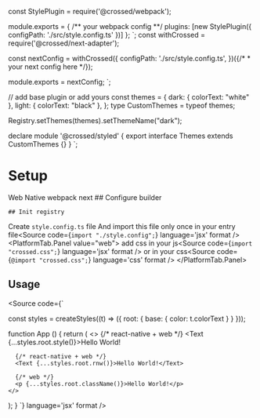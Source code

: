 
const StylePlugin = require('@crossed/webpack');

module.exports = {
/** your webpack config **/
plugins: [new StylePlugin({ configPath: './src/style.config.ts' })]
};
`;
const withCrossed = require('@crossed/next-adapter');

const nextConfig = withCrossed({
configPath: './src/style.config.ts',
})({/* * your next config here */});

module.exports = nextConfig;
`;

// add base plugin or add yours
const themes = {
dark: { colorText: "white" },
light: { colorText: "black" },
};
type CustomThemes = typeof themes;

Registry.setThemes(themes).setThemeName("dark");

declare module '@crossed/styled' {
export interface Themes extends CustomThemes {}
}
`;


# Setup
<PlatformTab defaultValue="web" variant="underline">
  <BuilderTab defaultValue="webpack" variant="underline">
    <PlatformTab.List>
      <PlatformTab.Indicator />
      <PlatformTab.Tab value="web">
        <PlatformTab.Tab.Text>Web</PlatformTab.Tab.Text>
      </PlatformTab.Tab>
      <PlatformTab.Tab value="native">
        <PlatformTab.Tab.Text>Native</PlatformTab.Tab.Text>
      </PlatformTab.Tab>
    </PlatformTab.List>
    <PlatformTab.Panel value="web">
      <BuilderTab.List>
        <BuilderTab.Indicator />
        <BuilderTab.Tab value="webpack">
          <BuilderTab.Tab.Text>webpack</BuilderTab.Tab.Text>
        </BuilderTab.Tab>
        <BuilderTab.Tab value="next">
          <BuilderTab.Tab.Text>next</BuilderTab.Tab.Text>
        </BuilderTab.Tab>
      </BuilderTab.List>
        <BuilderTab.Panel value="webpack">
          <Source language='bash' code={`pnpm i @crossed/styled @crossed/webpack`} />
        </BuilderTab.Panel>
        <BuilderTab.Panel value="next">
          <Source language='bash' code={`pnpm i @crossed/styled @crossed/next-adapter`} />
        </BuilderTab.Panel>
    </PlatformTab.Panel>
    <PlatformTab.Panel value="native">
      <Source language='bash' code={`pnpm i @crossed/styled`} />
    </PlatformTab.Panel>
    <PlatformTab.Panel value="web">
      ## Configure builder
      <BuilderTab.Panel value="webpack">
        <Source code={confiregureWebpack} />
      </BuilderTab.Panel>
      <BuilderTab.Panel value="next">
        <Source code={confiregureNext} />
      </BuilderTab.Panel>
    </PlatformTab.Panel>

    ## Init registry

Create `style.config.ts` file <Source code={styleConfig} language='jsx' format />
And import this file only once in your entry file<Source code={`import "./style.config";`} language='jsx' format />
<PlatformTab.Panel value="web">
  add css in your js<Source code={`import "crossed.css";`} language='jsx' format />
  or in your css<Source code={`@import "crossed.css";`} language='css' format />
</PlatformTab.Panel>

## Usage
<Source code={`

const styles = createStyles((t) => ({
  root: {
    base: { color: t.colorText }
  }
}));

function App () {
  return (
    <>
      {/* react-native + web */}
      <Text {...styles.root.style()}>Hello World!</Text>

      {/* react-native + web */}
      <Text {...styles.root.rnw()}>Hello World!</Text>

      {/* web */}
      <p {...styles.root.className()}>Hello World!</p>
    </>
  );
}
`} language='jsx' format />
  </BuilderTab>
</PlatformTab>

